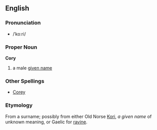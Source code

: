 ==English==
===Pronunciation===
*/ˈkoːri/
===Proper Noun===
'''Cory'''

#a male [[given name]]
===Other Spellings===
*[[Corey]]
===Etymology===
From a surname; possibly from either Old Norse [[Kori]], ''a given name'' of unknown meaning, or Gaelic for [[ravine]].